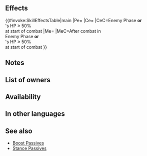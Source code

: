 {{Passive
|name=Diluvial Boost
|type=A
|exclusive=0
|canUseWeapon={{WeaponList|All}}
|canUseMove={{MoveList|Armored}}
|properties=random_owner
|1name=Diluvial Boost
|1tagid=SID_火地水の命脈
|1effect=Grants HP+5.<br><br>If foe initiates combat or if unit's HP ≥ 50% at start of combat, grants Atk/Def/Res+9 to unit during combat and restores 7 HP to unit after combat.
|statModifiers1=5,0,0,0,0
|1cost=300
|1required=Earth Boost 3;Water Boost 3
}}
==Effects==
{{#invoke:SkillEffectsTable|main
|Pe={{Eft|Stat Boosts|HP|5}}
|Ce={{Eft|Temporary buffs|Atk/Def/Res|9}}
|CeC=Enemy Phase '''or'''<br>{{Tgt|Unit}}'s HP ≥ 50%<br>at start of combat
|Me={{Eft|Heal|7}}
|MeC=After combat in<br>Enemy Phase '''or'''<br>{{Tgt|Unit}}'s HP ≥ 50%<br>at start of combat
}}

==Notes==
{{IfFoeInitiates}}
{{Temporary buffs}}
{{After combat healing}}
==List of owners==
{{Skill Hero List}}
==Availability==
{{PassiveFocusList}}
{{PassiveDistributionList}}
{{PassiveCombatManualList}}
==In other languages==
{{OtherLanguages
|japanese=
|german=
|spanishEU=
|spanishLA=
|french=
|italian=
|chineseTW=
|portuguese=
}}
==See also==
* [[Boost Passives]]
* [[Stance Passives]]
{{Passives Navbox|A}}